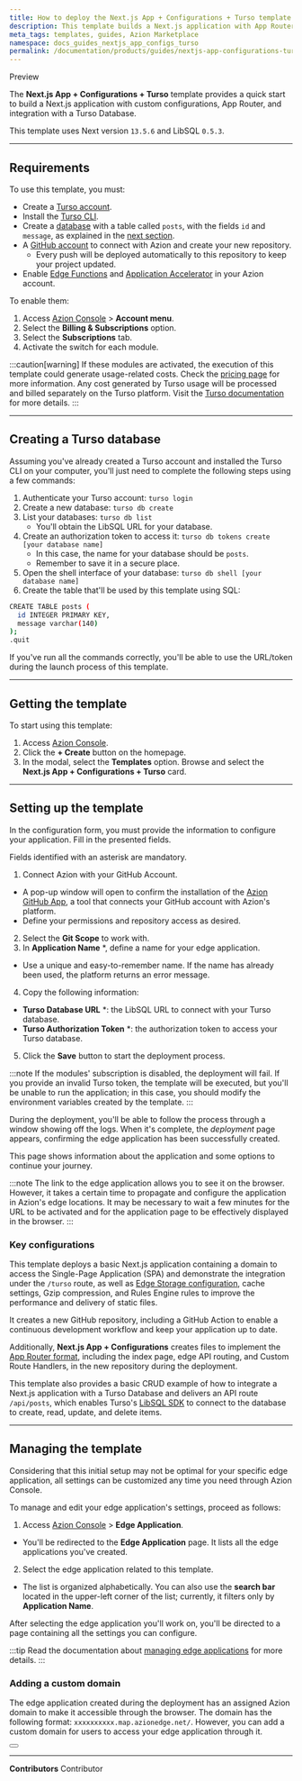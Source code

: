 ```yaml
---
title: How to deploy the Next.js App + Configurations + Turso template
description: This template builds a Next.js application with App Router, custom configurations, and support for Turso Databases.
meta_tags: templates, guides, Azion Marketplace
namespace: docs_guides_nextjs_app_configs_turso
permalink: /documentation/products/guides/nextjs-app-configurations-turso/
---
```



<Badge variant="accent">
Preview
</Badge>

The **Next.js App + Configurations + Turso** template provides a quick start to build a Next.js application with custom configurations, App Router, and integration with a Turso Database.

This template uses Next version `13.5.6` and LibSQL `0.5.3`.

---

## Requirements

To use this template, you must:

- Create a [Turso account](https://accounts.turso.tech/sign-up).
- Install the [Turso CLI](https://docs.turso.tech/cli/introduction).
- Create a [database](https://docs.turso.tech/quickstart) with a table called `posts`, with the fields `id` and `message`, as explained in the [next section](#creating-a-turso-database).
- A [GitHub account](https://github.com/signup) to connect with Azion and create your new repository.
  - Every push will be deployed automatically to this repository to keep your project updated.
- Enable [Edge Functions](/en/documentation/products/build/edge-application/edge-functions/) and [Application Accelerator](/en/documentation/products/build/edge-application/application-accelerator/) in your Azion account.

To enable them:

1. Access [Azion Console](/en/documentation/products/guides/how-to-access-azion-console/) > **Account menu**.
2. Select the **Billing & Subscriptions** option.
3. Select the **Subscriptions** tab.
4. Activate the switch for each module.

:::caution[warning]
If these modules are activated, the execution of this template could generate usage-related costs. Check the [pricing page](/en/documentation/products/pricing/) for more information. Any cost generated by Turso usage will be processed and billed separately on the Turso platform. Visit the [Turso documentation](https://docs.turso.tech/introduction) for more details.
:::

---

## Creating a Turso database

Assuming you've already created a Turso account and installed the Turso CLI on your computer, you'll just need to complete the following steps using a few commands:

1. Authenticate your Turso account: `turso login`
2. Create a new database: `turso db create`
3. List your databases: `turso db list`
    - You'll obtain the LibSQL URL for your database.
4. Create an authorization token to access it: `turso db tokens create [your database name]`
    - In this case, the name for your database should be `posts`.
    - Remember to save it in a secure place.
5. Open the shell interface of your database: `turso db shell [your database name]`
6. Create the table that'll be used by this template using SQL:

```bash
CREATE TABLE posts (
  id INTEGER PRIMARY KEY,
  message varchar(140)
);
.quit
```

If you've run all the commands correctly, you'll be able to use the URL/token during the launch process of this template.

---

## Getting the template

To start using this template:

1. Access [Azion Console](https://console.azion.com/).
2. Click the **+ Create** button on the homepage.
3. In the modal, select the **Templates** option.
Browse and select the **Next.js App + Configurations + Turso** card.

---

## Setting up the template

In the configuration form, you must provide the information to configure your application. Fill in the presented fields. 

Fields identified with an asterisk are mandatory.

1. Connect Azion with your GitHub Account.
- A pop-up window will open to confirm the installation of the [Azion GitHub App](https://www.azion.com/en/documentation/products/guides/azion-github-app/), a tool that connects your GitHub account with Azion's platform.
- Define your permissions and repository access as desired.
2. Select the **Git Scope** to work with.
3. In **Application Name** *, define a name for your edge application.
- Use a unique and easy-to-remember name. If the name has already been used, the platform returns an error message.
4. Copy the following information:
- **Turso Database URL** *: the LibSQL URL to connect with your Turso database.
- **Turso Authorization Token** *: the authorization token to access your Turso database.
5. Click the **Save** button to start the deployment process.

:::note
If the modules' subscription is disabled, the deployment will fail. If you provide an invalid Turso token, the template will be executed, but you'll be unable to run the application; in this case, you should modify the environment variables created by the template.
:::

During the deployment, you'll be able to follow the process through a window showing off the logs. When it's complete, the *deployment* page appears, confirming the edge application has been successfully created.

This page shows information about the application and some options to continue your journey.

:::note
The link to the edge application allows you to see it on the browser. However, it takes a certain time to propagate and configure the application in Azion's edge locations. It may be necessary to wait a few minutes for the URL to be activated and for the application page to be effectively displayed in the browser.
:::

### Key configurations

This template deploys a basic Next.js application containing a domain to access the Single-Page Application (SPA) and demonstrate the integration under the `/turso` route, as well as [Edge Storage configuration](/en/documentation/products/store/edge-storage/), cache settings, Gzip compression, and Rules Engine rules to improve the performance and delivery of static files.

It creates a new GitHub repository, including a GitHub Action to enable a continuous development workflow and keep your application up to date.

Additionally, **Next.js App + Configurations** creates files to implement the [App Router format](https://nextjs.org/docs/app), including the index page, edge API routing, and Custom Route Handlers, in the new repository during the deployment.

This template also provides a basic CRUD example of how to integrate a Next.js application with a Turso Database and delivers an API route `/api/posts`, which enables Turso's [LibSQL SDK](https://github.com/tursodatabase/libsql) to connect to the database to create, read, update, and delete items.

---

## Managing the template

Considering that this initial setup may not be optimal for your specific edge application, all settings can be customized any time you need through Azion Console.

To manage and edit your edge application's settings, proceed as follows:

1. Access [Azion Console](/en/documentation/products/guides/how-to-access-azion-console/) > **Edge Application**.
- You'll be redirected to the **Edge Application** page. It lists all the edge applications you've created. 
2. Select the edge application related to this template. 
- The list is organized alphabetically. You can also use the **search bar** located in the upper-left corner of the list; currently, it filters only by **Application Name**.

After selecting the edge application you'll work on, you'll be directed to a page containing all the settings you can configure.

:::tip
Read the documentation about [managing edge applications](/en/documentation/products/edge-application/first-steps/) for more details.
:::

### Adding a custom domain

The edge application created during the deployment has an assigned Azion domain to make it accessible through the browser. The domain has the following format: `xxxxxxxxxx.map.azionedge.net/`. However, you can add a custom domain for users to access your edge application through it.


<Button href="/en/documentation/products/guides/configure-a-domain/" text="go to configuring a domain guide" variant="secondary"> 

</Button>

---


**Contributors** <ContributorList>Contributor</ContributorList>

